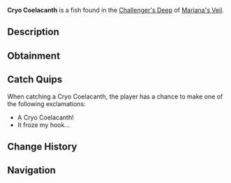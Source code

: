 {{FishInfobox
|image          = Cryo Coelacanth.png
|rarity         = Rare
|sea            = First Sea
|location       = [[Challenger's Deep]]
|sublocation    = 
|sources        = Fishing Rod
|radar_location = 
|xp             = 650
|weather        = Clear
|time           = 
|season         = Autumn
|bait           = Shrimp
|base_weight    = 21
|base_value     = 500
|weight_range   = 14
|base_chance    = 11
|base_resil     = 30
}}
'''Cryo Coelacanth''' is a {{Rarity|Rare}} fish found in the [[Challenger's Deep]] of [[Mariana's Veil]].

== Description ==
{{Description|A prehistoric fish with icy blue fins that glow faintly in the dark.|Bestiary Entry}}

== Obtainment ==
{{Description|Appears during the coldest nights, when the moon is full.|Bestiary Hint}}
{{Fish Availability|
Mariana's Veil/Challenger's Deep
|top_rods      = 
Leviathan's Fang Rod\299728.3\321745.46;
Trident Rod\280788.05\301341.67;
Free Spirit Rod\264840.52\287851.62;
Rapid Rod\247281.77\299504.93;
Krampus's Rod\241718.55\144747.79;
Training Rod\223191.4\272239.91;
Plastic Rod\225909.66\189533.38;
Buddy Bond Rod\167818.6\172246.9;
Firefly Rod\231157.06\280915.59;
Fungal Rod\194772.19\236622.7;
Antler Rod\171762.59\208669.05;
No-Life Rod\198615.19\213075.1;
Ethereal Prism Rod\197438.21\187804.84;
Seraphic Rod\183615.48\188823.35;
Challenger's Rod\172767.95\185460.57;
Rod Of The Forgotten Fang\171899.5\184524.45;
Rod Of The Exalted One\160518.1\172293.5;
Zeus Rod\160448.59\171994.46;
Verdant Shear Rod\159954.7\173811.52;
Rod Of The Depths\156232.3\167709.44;
Blazebringer Rod\154464.59\171071.97;
Depthseeker Rod\149336.56\165078.13;
Volcanic Rod\145868.84\161244.87;
Avalanche Rod\134723.98\149170.67;
Steady Rod\66221.6\69773.15
|recommended   = Trident Rod
}}

== Catch Quips ==
When catching a Cryo Coelacanth, the player has a chance to make one of the following exclamations:
* A Cryo Coelacanth!
* It froze my hook...

== Change History ==
{{Change History|{{subst:Current Version}}}}

== Navigation ==
{{Fish Navbox|Challenger's Deep}}